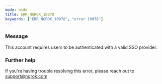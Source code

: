 ```yaml
---
mode: wide
title: ERR_NGROK_10078
keywords: ["ERR_NGROK_10078", "error 10078"]
---
```



### Message

This account requires users to be authenticated with a valid SSO provider.

<ErrorDetails />

### Further help

If you're having trouble resolving this error, please reach out to [support@ngrok.com](mailto:support@ngrok.com?subject=Help%20with%20ERR_NGROK_10078)
